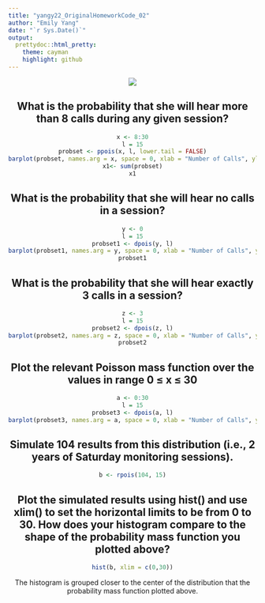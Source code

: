 ```yaml
---
title: "yangy22_OriginalHomeworkCode_02"
author: "Emily Yang"
date: "`r Sys.Date()`"
output:
  prettydoc::html_pretty:
    theme: cayman
    highlight: github
---
```

<center><img src="https://cnprc.ucdavis.edu/wp-content/uploads/2014/05/FemaleTitiandInfant.jpg"> <br>

## What is the probability that she will hear more than 8 calls during any given session?
```r
x <- 8:30
l = 15
probset <- ppois(x, l, lower.tail = FALSE)
barplot(probset, names.arg = x, space = 0, xlab = "Number of Calls", ylab = "Probability", main = "Probability of more than 8 calls")
x1<- sum(probset)
x1
```
## What is the probability that she will hear no calls in a session?
```r
y <- 0
l = 15
probset1 <- dpois(y, l)
barplot(probset1, names.arg = y, space = 0, xlab = "Number of Calls", ylab = "Probability", main = "Probability of 0 calls")
probset1
```

## What is the probability that she will hear exactly 3 calls in a session?
```r
z <- 3
l = 15
probset2 <- dpois(z, l)
barplot(probset2, names.arg = z, space = 0, xlab = "Number of Calls", ylab = "Probability", main = "Probability of 3 calls")
probset2
```

## Plot the relevant Poisson mass function over the values in range 0 ≤ x ≤ 30

```r
a <- 0:30
l = 15
probset3 <- dpois(a, l)
barplot(probset3, names.arg = a, space = 0, xlab = "Number of Calls", ylab = "Probability", main = "Poisson mass function")
```

## Simulate 104 results from this distribution (i.e., 2 years of Saturday monitoring sessions).
``` r
b <- rpois(104, 15)

```
## Plot the simulated results using hist() and use xlim() to set the horizontal limits to be from 0 to 30. How does your histogram compare to the shape of the probability mass function you plotted above?
``` r
hist(b, xlim = c(0,30))

```

The histogram is grouped closer to the center of the distribution that the probability mass function plotted above. 
